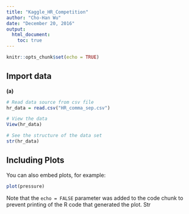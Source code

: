 ```yaml
---
title: "Kaggle_HR_Competition"
author: "Cho-Han Wu"
date: "December 20, 2016"
output: 
  html_document:
    toc: true
---
```


```r
knitr::opts_chunk$set(echo = TRUE)
```

## Import data

**(a)**
```r
# Read data source from csv file
hr_data = read.csv("HR_comma_sep.csv")

# View the data
View(hr_data)

# See the structure of the data set
str(hr_data)
```

## Including Plots

You can also embed plots, for example:

```r
plot(pressure)
```

Note that the `echo = FALSE` parameter was added to the code chunk to prevent printing of the R code that generated the plot.
Str